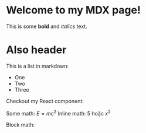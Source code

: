 # Welcome to my MDX page!

This is some **bold** and _italics_ text.

<h1> Also header</h1>

This is a list in markdown:

- One
- Two
- Three

Checkout my React component:

Some math: $E = mc^2$
Inline math: $5$ hoặc $x^2$

Block math:
